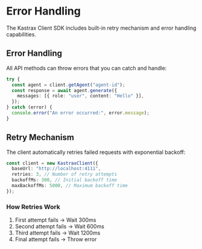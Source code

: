 # Error Handling

The Kastrax Client SDK includes built-in retry mechanism and error handling capabilities.

## Error Handling

All API methods can throw errors that you can catch and handle:

```typescript
try {
  const agent = client.getAgent("agent-id");
  const response = await agent.generate({
    messages: [{ role: "user", content: "Hello" }],
  });
} catch (error) {
  console.error("An error occurred:", error.message);
}
```

## Retry Mechanism

The client automatically retries failed requests with exponential backoff:

```typescript
const client = new KastraxClient({
  baseUrl: "http://localhost:4111",
  retries: 3, // Number of retry attempts
  backoffMs: 300, // Initial backoff time
  maxBackoffMs: 5000, // Maximum backoff time
});
```

### How Retries Work

1. First attempt fails → Wait 300ms
2. Second attempt fails → Wait 600ms
3. Third attempt fails → Wait 1200ms
4. Final attempt fails → Throw error

